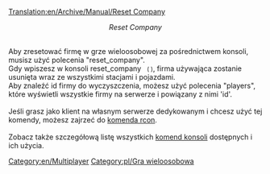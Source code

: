 [[Translation:en/Archive/Manual/Reset Company]]


<center>''Reset Company''</center> <br >Aby zresetować firmę w grze wieloosobowej za pośrednictwem konsoli, musisz użyć polecenia "reset_company".<br />
Gdy wpiszesz w konsoli reset_company <identyfikator firmy> &nbsp; <small>( <company-id> )</small>, firma używająca <identyfikator firmy> zostanie usunięta wraz ze wszystkimi stacjami i pojazdami.<br />
Aby znaleźć id firmy do wyczyszczenia, możesz użyć polecenia "players", które wyświetli wszystkie firmy na serwerze i powiązany z nimi <span title=identyfikator>'id'</span>.<br /><br />
Jeśli grasz jako klient na własnym serwerze dedykowanym i chcesz użyć tej komendy, możesz zajrzeć do [[pl/Manual/Serwer dedykowany#Kontrolowanie_serwera_za_pomocą_rcon|komenda rcon]].<br /><br />
Zobacz także szczegółową listę wszystkich [[pl/Manual/Komendy Konsoli|komend konsoli]] dostępnych i ich użycia.

[[Category:en/Multiplayer]] [[Category:pl/Gra wieloosobowa]]
